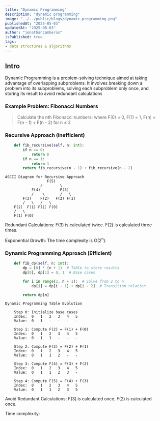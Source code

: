 ```yaml
---
title: "Dynamic Programming"
description: "dynamic programming"
image: "../../public/blogs/dynamic-programming.png"
publishedAt: "2025-05-03"
updatedAt: "2025-05-03" 
author: "jonathancamberos"
isPublished: true
tags: 
- data structures & algorithms
---
```



## Intro

Dynamic Programming is a problem-solving technique aimed at taking advantage 
of overlapping subproblems. It involves breaking down a problem into its subproblems,
solving each subproblem only once, and storing its result to avoid redundant calculations

### Example Problem: Fibonacci Numbers
 

> Calculate the nth Fibonacci numbers: 
> where F(0) = 0, F(1) = 1, F(n) = F(n - 1) + F(n - 2) for n &leq; 2


### Recursive Approach (Inefficient)
```python
    def fib_recursive(self, n: int):
        if n == 0:
            return 0
        if n == 1:
            return 1
        return fib_recursive(n - 1) + fib_recursive(n - 2)
```
```
ASCII Diagram for Recursive Approach
                   F(5)
                /        \
            F(4)         F(3)
            /    \       /   \
        F(3)    F(2)   F(2) F(1)
        /   \   /   \     
    F(2)  F(1) F(1) F(0)
    /   \
    F(1) F(0)
```

Redundant Calculations:
F(3) is calculated twice.
F(2) is calculated three times.

Exponential Growth:
The time complexity is O(2<sup>n</sup>).


### Dynamic Programming Approach (Efficient)
```python
    def fib_dp(self, n: int):
        dp = [0] * (n + 1)  # Table to store results
        dp[0], dp[1] = 0, 1  # Base cases

        for i in range(2, n + 1):  # Solve from 2 to n
            dp[i] = dp[i - 1] + dp[i - 2]  # Transition relation

        return dp[n]
```
```
Dynamic Programming Table Evolution

    Step 0: Initialize base cases
    Index:  0   1   2   3   4   5
    Value:  0   1   -   -   -   -

    Step 1: Compute F(2) = F(1) + F(0)
    Index:  0   1   2   3   4   5
    Value:  0   1   1   -   -   -

    Step 2: Compute F(3) = F(2) + F(1)
    Index:  0   1   2   3   4   5
    Value:  0   1   1   2   -   -

    Step 3: Compute F(4) = F(3) + F(2)
    Index:  0   1   2   3   4   5
    Value:  0   1   1   2   3   -

    Step 4: Compute F(5) = F(4) + F(3)
    Index:  0   1   2   3   4   5
    Value:  0   1   1   2   3   5
```

Avoid Redundant Calculations:
F(3) is calculated once.
F(2) is calculated once.

Time complexity: